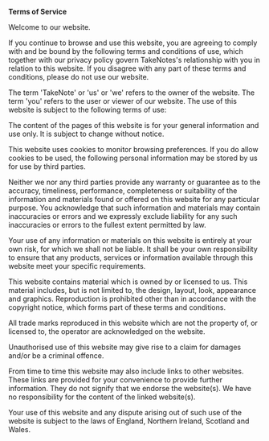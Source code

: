 **Terms of Service**

Welcome to our website.

If you continue to browse and use this website, you are agreeing to comply with and be bound by the following terms and conditions of use, which together with our privacy policy govern TakeNotes's relationship with you in relation to this website. If you disagree with any part of these terms and conditions, please do not use our website.

The term 'TakeNote' or 'us' or 'we' refers to the owner of the website. The term 'you' refers to the user or viewer of our website. The use of this website is subject to the following terms of use:

The content of the pages of this website is for your general information and use only. It is subject to change without notice.

This website uses cookies to monitor browsing preferences. If you do allow cookies to be used, the following personal information may be stored by us for use by third parties.

Neither we nor any third parties provide any warranty or guarantee as to the accuracy, timeliness, performance, completeness or suitability of the information and materials found or offered on this website for any particular purpose. You acknowledge that such information and materials may contain inaccuracies or errors and we expressly exclude liability for any such inaccuracies or errors to the fullest extent permitted by law.

Your use of any information or materials on this website is entirely at your own risk, for which we shall not be liable. It shall be your own responsibility to ensure that any products, services or information available through this website meet your specific requirements.

This website contains material which is owned by or licensed to us. This material includes, but is not limited to, the design, layout, look, appearance and graphics. Reproduction is prohibited other than in accordance with the copyright notice, which forms part of these terms and conditions.

All trade marks reproduced in this website which are not the property of, or licensed to, the operator are acknowledged on the website.

Unauthorised use of this website may give rise to a claim for damages and/or be a criminal offence.

From time to time this website may also include links to other websites. These links are provided for your convenience to provide further information. They do not signify that we endorse the website(s). We have no responsibility for the content of the linked website(s).

Your use of this website and any dispute arising out of such use of the website is subject to the laws of England, Northern Ireland, Scotland and Wales.
